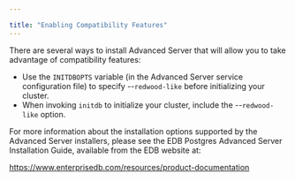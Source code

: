 ---

title: "Enabling Compatibility Features"
---

<div id="enabling_compatibility_features" class="registered_link"></div>

There are several ways to install Advanced Server that will allow you to take advantage of compatibility features:

-  Use the `INITDBOPTS` variable (in the Advanced Server service configuration file) to specify --`redwood-like` before initializing your cluster.
- When invoking `initdb` to initialize your cluster, include the --`redwood-like` option.

For more information about the installation options supported by the Advanced Server installers, please see the EDB Postgres Advanced Server Installation Guide, available from the EDB website at:

https://www.enterprisedb.com/resources/product-documentation